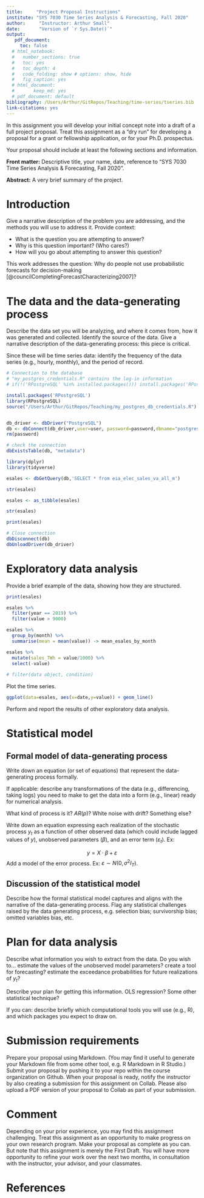 ```yaml
---
title:     "Project Proposal Instructions"
institute: "SYS 7030 Time Series Analysis & Forecasting, Fall 2020" 
author:     "Instructor: Arthur Small"
date:       "Version of `r Sys.Date()`"
output:
   pdf_document:
     toc: false
  # html_notebook:
  #   number_sections: true
  #   toc: yes
  #   toc_depth: 4
  #   code_folding: show # options: show, hide
  #   fig_caption: yes
  # html_document:
  #       keep_md: yes
  # pdf_document: default
bibliography: /Users/Arthur/GitRepos/Teaching/time-series/tseries.bib
link-citations: yes
---
```


In this assignment you will develop your initial concept note into a draft of a full project proposal. Treat this assignment as a "dry run" for developing a proposal for a grant or fellowship application, or for your Ph.D. prospectus.

Your proposal should include at least the following sections and information.

**Front matter:** Descriptive title, your name, date, reference to "SYS 7030 Time Series Analysis & Forecasting, Fall 2020".

**Abstract:** A very brief summary of the project.

# Introduction

Give a narrative description of the problem you are addressing, and the methods you will use to address it. Provide context:

-   What is the question you are attempting to answer?
-   Why is this question important? (Who cares?)
-   How will you go about attempting to answer this question?

This work addresses the question: Why do people not use probabilistic forecasts for decision-making [@councilCompletingForecastCharacterizing2007]?

# The data and the data-generating process

Describe the data set you will be analyzing, and where it comes from, how it was generated and collected. Identify the source of the data. Give a narrative description of the data-generating process: this piece is critical.

Since these will be time series data: identify the frequency of the data series (e.g., hourly, monthly), and the period of record.

```r
# Connection to the database
# "my_postgres_credentials.R" contains the log-in information
# if(!('RPostgreSQL' %in% installed.packages())) install.packages('RPostgreSQL')

install.packages('RPostgreSQL')
library(RPostgreSQL)
source("/Users/Arthur/GitRepos/Teaching/my_postgres_db_credentials.R")


db_driver <- dbDriver("PostgreSQL")
db <- dbConnect(db_driver,user=user, password=password,dbname="postgres", host=host)
rm(password)

# check the connection
dbExistsTable(db, "metadata")
```

```r
library(dplyr)
library(tidyverse)

esales <- dbGetQuery(db,'SELECT * from eia_elec_sales_va_all_m')

str(esales)

esales <- as_tibble(esales)

str(esales)

print(esales)

```

```r
# Close connection
dbDisconnect(db)
dbUnloadDriver(db_driver)
```

# Exploratory data analysis

Provide a brief example of the data, showing how they are structured.

```r
print(esales)

```

```r

esales %>%
  filter(year == 2019) %>%
  filter(value > 9000)

esales %>%
  group_by(month) %>%
  summarise(mean = mean(value)) -> mean_esales_by_month

esales %>%
  mutate(sales_TWh = value/1000) %>%
  select(-value)
  
# filter(data object, condition)

```

Plot the time series.

```r

ggplot(data=esales, aes(x=date,y=value)) + geom_line()

```

Perform and report the results of other exploratory data analysis.

# Statistical model

## Formal model of data-generating process

Write down an equation (or set of equations) that represent the data-generating process formally.

If applicable: describe any transformations of the data (e.g., differencing, taking logs) you need to make to get the data into a form (e.g., linear) ready for numerical analysis.

What kind of process is it? $AR(p)$? White noise with drift? Something else?

Write down an equation expressing each realization of the stochastic process $y_t$ as a function of other observed data (which could include lagged values of $y$), unobserved parameters ($\beta$), and an error term ($\varepsilon_t$). Ex:

$$y = X\cdot\beta + \varepsilon$$ Add a model of the error process. Ex: $\varepsilon \sim N(0, \sigma^2 I_T)$.

## Discussion of the statistical model

Describe how the formal statistical model captures and aligns with the narrative of the data-generating process. Flag any statistical challenges raised by the data generating process, e.g. selection bias; survivorship bias; omitted variables bias, etc.

# Plan for data analysis

Describe what information you wish to extract from the data. Do you wish to... estimate the values of the unobserved model parameters? create a tool for forecasting? estimate the exceedance probabilities for future realizations of $y_t$?

Describe your plan for getting this information. OLS regression? Some other statistical technique?

If you can: describe briefly which computational tools you will use (e.g., R), and which packages you expect to draw on.

# Submission requirements

Prepare your proposal using Markdown. (You may find it useful to generate your Markdown file from some other tool, e.g. R Markdown in R Studio.) Submit your proposal by pushing it to your repo within the course organization on Github. When your proposal is ready, notify the instructor by also creating a submission for this assignment on Collab. Please also upload a PDF version of your proposal to Collab as part of your submission.

# Comment

Depending on your prior experience, you may find this assignment challenging. Treat this assignment as an opportunity to make progress on your own research program. Make your proposal as complete as you can. But note that this assignment is merely the First Draft. You will have more opportunity to refine your work over the next two months, in consultation with the instructor, your advisor, and your classmates.

# References
